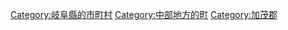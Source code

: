 {{Commonscat|Hichiso, Gifu}}
{{Catmore}}

{{DEFAULTSORT:Hichiso}}
[[Category:岐阜縣的市町村|Category:岐阜縣的市町村]]
[[Category:中部地方的町|Category:中部地方的町]]
[[Category:加茂郡|Category:加茂郡]]